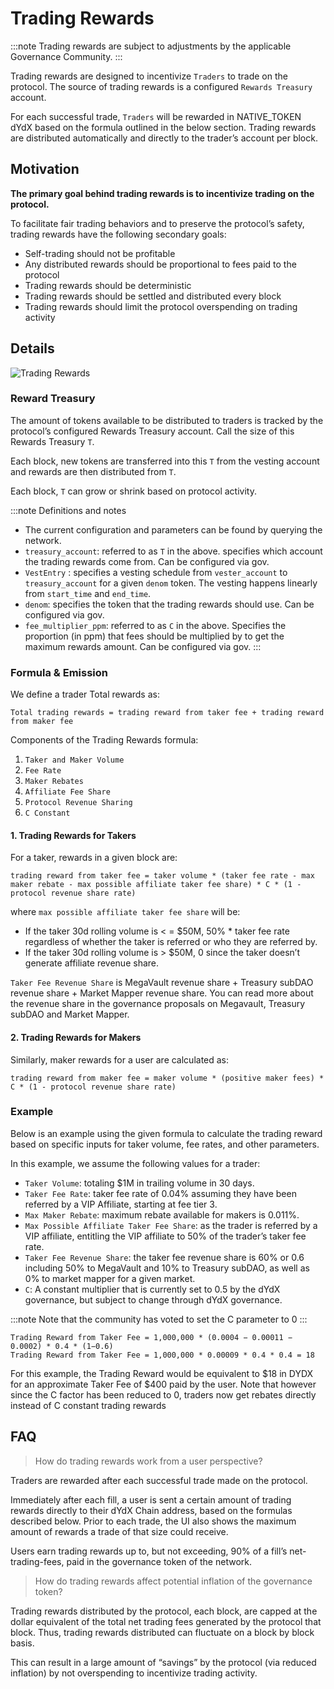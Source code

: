# Trading Rewards

:::note
Trading rewards are subject to adjustments by the applicable Governance Community.
:::

Trading rewards are designed to incentivize `Traders` to trade on the protocol. The source of trading rewards is a configured `Rewards Treasury` account.

For each successful trade, `Traders` will be rewarded in NATIVE_TOKEN dYdX based on the formula outlined in the below section. Trading rewards are distributed automatically and directly to the trader’s account per block.

## Motivation

**The primary goal behind trading rewards is to incentivize trading on the protocol.**

To facilitate fair trading behaviors and to preserve the protocol’s safety, trading rewards have the following secondary goals:

- Self-trading should not be profitable
- Any distributed rewards should be proportional to fees paid to the protocol
- Trading rewards should be deterministic
- Trading rewards should be settled and distributed every block
- Trading rewards should limit the protocol overspending on trading activity

## Details

![Trading Rewards](/trading_rewards.png)

### Reward Treasury

The amount of tokens available to be distributed to traders is tracked by the protocol’s configured Rewards Treasury account. Call the size of this Rewards Treasury `T`. 

Each block, new tokens are transferred into this `T` from the vesting account and rewards are then distributed from `T`. 

Each block, `T` can grow or shrink based on protocol activity.

:::note
Definitions and notes
- The current configuration and parameters can be found by querying the network.
- `treasury_account`: referred to as `T` in the above. specifies which account the trading rewards come from. Can be configured via gov.
- `VestEntry` : specifies a vesting schedule from `vester_account` to `treasury_account` for a given `denom` token. The vesting happens linearly from `start_time` and `end_time`.
- `denom`: specifies the token that the trading rewards should use. Can be configured via gov.
- `fee_multiplier_ppm`: referred to as `C` in the above. Specifies the proportion (in ppm) that fees should be multiplied by to get the maximum rewards amount. Can be configured via gov.
:::


### Formula & Emission

We define a trader Total rewards as:

```
Total trading rewards = trading reward from taker fee + trading reward from maker fee
```

Components of the Trading Rewards formula:

1. `Taker and Maker Volume`
2. `Fee Rate`
3. `Maker Rebates`
4. `Affiliate Fee Share`
5. `Protocol Revenue Sharing`
6. `C Constant`


#### 1. Trading Rewards for Takers
For a taker, rewards in a given block are:

```
trading reward from taker fee = taker volume * (taker fee rate - max maker rebate - max possible affiliate taker fee share) * C * (1 - protocol revenue share rate)
```
 
where `max possible affiliate taker fee share` will be:

- If the taker 30d rolling volume is < = $50M, 50% * taker fee rate regardless of whether the taker is referred or who they are referred by.
- If the taker 30d rolling volume is > $50M, 0 since the taker doesn’t generate affiliate revenue share. 

`Taker Fee Revenue Share` is MegaVault revenue share + Treasury subDAO revenue share + Market Mapper revenue share. You can read more about the revenue share in the governance proposals on Megavault, Treasury subDAO and Market Mapper.

 

#### 2. Trading Rewards for Makers
Similarly, maker rewards for a user are calculated as:

```
trading reward from maker fee = maker volume * (positive maker fees) * C * (1 - protocol revenue share rate)
```

### Example 
Below is an example using the given formula to calculate the trading reward based on specific inputs for taker volume, fee rates, and other parameters. 

 In this example, we assume the following values for a trader:
- `Taker Volume`: totaling $1M in trailing volume in 30 days.
- `Taker Fee Rate`: taker fee rate of 0.04% assuming they have been referred by a VIP Affiliate, starting at fee tier 3.
- `Max Maker Rebate`: maximum rebate available for makers is 0.011%.
- `Max Possible Affiliate Taker Fee Share`: as the trader is referred by a VIP affiliate, entitling the VIP affiliate to 50% of the trader’s taker fee rate.
- `Taker Fee Revenue Share`: the taker fee revenue share is 60% or 0.6 including 50% to MegaVault and 10% to Treasury subDAO, as well as 0% to market mapper for a given market.
- `C`: A constant multiplier that is currently set to 0.5 by the dYdX governance, but subject to change through dYdX governance.

:::note
Note that the community has voted to set the C parameter to 0
:::

```
Trading Reward from Taker Fee = 1,000,000 * (0.0004 − 0.00011 − 0.0002) * 0.4 * (1−0.6)
Trading Reward from Taker Fee = 1,000,000 * 0.00009 * 0.4 * 0.4 = 18
```
 
For this example, the Trading Reward would be equivalent to $18 in DYDX for an approximate Taker Fee of $400 paid by the user.
Note that however since the C factor has been reduced to 0, traders now get rebates directly instead of C constant trading rewards


## FAQ

> How do trading rewards work from a user perspective? 

Traders are rewarded after each successful trade made on the protocol.

Immediately after each fill, a user is sent a certain amount of trading rewards directly to their dYdX Chain address, based on the formulas described below. Prior to each trade, the UI also shows the maximum amount of rewards a trade of that size could receive.

Users earn trading rewards up to, but not exceeding, 90% of a fill’s net-trading-fees, paid in the governance token of the network.

> How do trading rewards affect potential inflation of the governance token? 

Trading rewards distributed by the protocol, each block, are capped at the dollar equivalent of the total net trading fees generated by the protocol that block. Thus, trading rewards distributed can fluctuate on a block by block basis. 

This can result in a large amount of “savings” by the protocol (via reduced inflation) by not overspending to incentivize trading activity.
